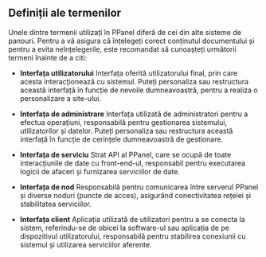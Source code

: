 ## Definiții ale termenilor

Unele dintre termenii utilizați în PPanel diferă de cei din alte sisteme de panouri. Pentru a vă asigura că înțelegeți corect conținutul documentului și pentru a evita neînțelegerile, este recomandat să cunoașteți următorii termeni înainte de a citi:

- **Interfața utilizatorului**
  Interfața oferită utilizatorului final, prin care acesta interacționează cu sistemul. Puteți personaliza sau restructura această interfață în funcție de nevoile dumneavoastră, pentru a realiza o personalizare a site-ului.

- **Interfața de administrare**
  Interfața utilizată de administratori pentru a efectua operațiuni, responsabilă pentru gestionarea sistemului, utilizatorilor și datelor. Puteți personaliza sau restructura această interfață în funcție de cerințele dumneavoastră de gestionare.

- **Interfața de serviciu**
  Strat API al PPanel, care se ocupă de toate interacțiunile de date cu front-end-ul, responsabil pentru executarea logicii de afaceri și furnizarea serviciilor de date.

- **Interfața de nod**
  Responsabilă pentru comunicarea între serverul PPanel și diverse noduri (puncte de acces), asigurând conectivitatea rețelei și stabilitatea serviciilor.

- **Interfața client**
  Aplicația utilizată de utilizatori pentru a se conecta la sistem, referindu-se de obicei la software-ul sau aplicația de pe dispozitivul utilizatorului, responsabilă pentru stabilirea conexiunii cu sistemul și utilizarea serviciilor aferente.


<Giscus />
